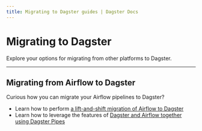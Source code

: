 ```yaml
---
title: Migrating to Dagster guides | Dagster Docs
---
```


# Migrating to Dagster

Explore your options for migrating from other platforms to Dagster.

---

## Migrating from Airflow to Dagster

Curious how you can migrate your Airflow pipelines to Dagster?

- Learn how to perform [a lift-and-shift migration of Airflow to Dagster](/guides/migrations/migrating-airflow-to-dagster)
- Learn how to leverage the features of [Dagster and Airflow together using Dagster Pipes](/guides/migrations/observe-your-airflow-pipelines-with-dagster)
